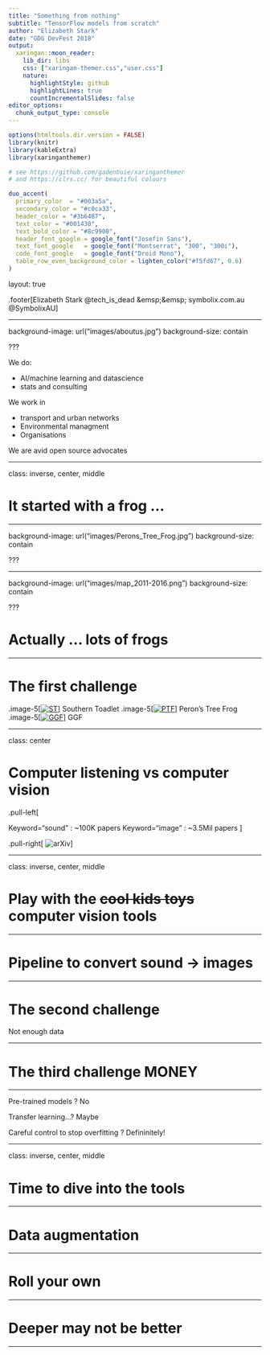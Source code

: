 ```yaml
---
title: "Something from nothing"
subtitle: "TensorFlow models from scratch"
author: "Elizabeth Stark"
date: "GDG DevFest 2018"
output:
  xaringan::moon_reader:
    lib_dir: libs
    css: ["xaringan-themer.css","user.css"] 
    nature:
      highlightStyle: github
      highlightLines: true
      countIncrementalSlides: false
editor_options: 
  chunk_output_type: console
---
```


```r
options(htmltools.dir.version = FALSE)
library(knitr)
library(kableExtra)
library(xaringanthemer)
```

```r
# see https://github.com/gadenbuie/xaringanthemer
# and https://clrs.cc/ for beautiful colours

duo_accent(
  primary_color  = "#003a5a",
  secondary_color = "#c0ca33",
  header_color = "#3b6487",
  text_color = "#001430",
  text_bold_color = "#8c9900", 
  header_font_google = google_font("Josefin Sans"),
  text_font_google   = google_font("Montserrat", "300", "300i"),
  code_font_google   = google_font("Droid Mono"),
  table_row_even_background_color = lighten_color("#f5fd67", 0.6)
)

```

layout: true

.footer[Elizabeth Stark @tech_is_dead  &emsp;&emsp; symbolix.com.au  @SymbolixAU]

---


background-image: url("images/aboutus.jpg")
background-size: contain

???

We do:

* AI/machine learning and datascience
* stats and consulting

We work in 

* transport and urban networks
* Environmental managment
* Organisations 

We are avid open source advocates

---

class: inverse, center, middle

# It started with a frog ...

---

background-image: url("images/Perons_Tree_Frog.jpg")
background-size: contain


???

---

background-image: url("images/map_2011-2016.png")
background-size: contain

???

# Actually ... lots of frogs


---

# The first challenge

.image-5[[![ST](images/frog_btn.svg)](sounds/SouthernToadlet.wav)] Southern Toadlet
.image-5[[![PTF](images/frog_btn.svg)](sounds/PeronsTreeFrog.wav)] Peron's Tree Frog
.image-5[[![GGF](images/frog_btn.svg)](sounds/GrowlingGrassFrog.wav)] GGF

---

class: center

# Computer listening vs computer vision


.pull-left[


Keyword="sound"  : ~100K papers 
Keyword="image"  : ~3.5Mil papers 
]

.pull-right[
![arXiv](images/arxiv.png)
]


---

class: inverse, center, middle

# Play with the ~~cool kids toys~~ computer vision tools

---

# Pipeline to convert sound -> images

---

# The second challenge

Not enough data


---

# The third challenge MONEY

---

Pre-trained models ? No

Transfer learning...? Maybe

Careful control to stop overfitting ? Defininitely!

---

class: inverse, center, middle

# Time to dive into the tools

---

# Data augmentation

---

# Roll your own

---

# Deeper may not be better


---
